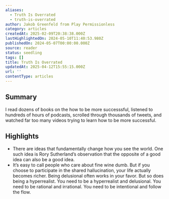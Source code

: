 ```yaml
---
aliases:
  - Truth Is Overrated
  - truth-is-overrated
author: Jakob Greenfeld from Play Permissionless
category: articles
createdAt: 2025-02-09T20:38:38.000Z
lastHighlightedOn: 2024-05-10T11:40:53.980Z
publishedOn: 2024-05-07T00:00:00.000Z
source: reader
status: seedling
tags: []
title: Truth Is Overrated
updatedAt: 2025-04-12T15:55:15.000Z
url: ''
contentType: articles
---
```

## Summary

I read dozens of books on the how to be more successsful, listened to hundreds of hours of podcasts, scrolled through thousands of tweets, and watched far too many videos trying to learn how to be more successful.

## Highlights

- There are ideas that fundamentally change how you see the world.
  One such idea is Rory Sutherland’s observation that the opposite of a good idea can also be a good idea.
- It’s easy to call people who care about fine wine dumb.
  But if you choose to participate in the shared hallucination, your life actually becomes richer.
  Being delusional often works in your favor.
  But so does being a hyperrealist.
  You need to be a hyperrealist and delusional.
  You need to be rational and irrational.
  You need to be intentional and follow the flow.
